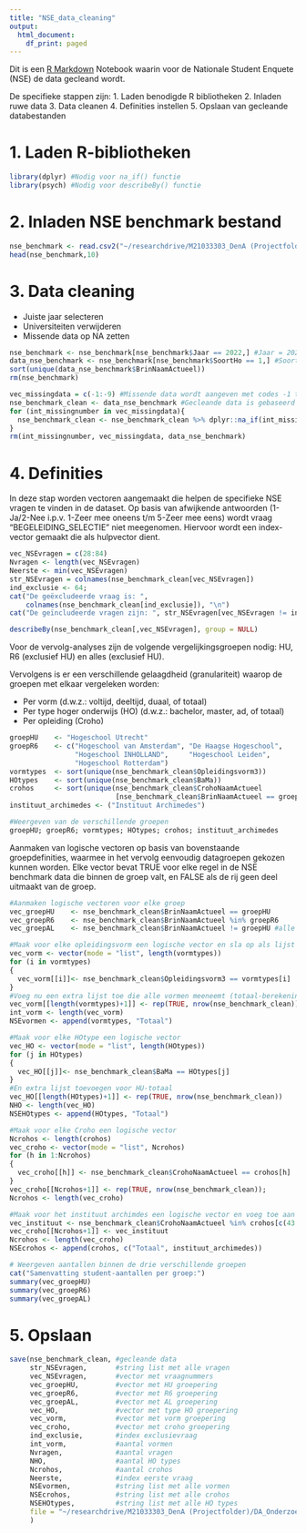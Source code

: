 ```yaml
---
title: "NSE_data_cleaning"
output:
  html_document:
    df_print: paged
---
```


Dit is een [R Markdown](http://rmarkdown.rstudio.com) Notebook waarin voor de Nationale Student Enquete (NSE) de data gecleand wordt. 

De specifieke stappen zijn:
1. Laden benodigde R bibliotheken
2. Inladen ruwe data
3. Data cleanen
4. Definities instellen
5. Opslaan van gecleande databestanden

# 1. Laden R-bibliotheken
```r
library(dplyr) #Nodig voor na_if() functie
library(psych) #Nodig voor describeBy() functie
```

# 2. Inladen NSE benchmark bestand
```r
nse_benchmark <- read.csv2("~/researchdrive/M21033303_DenA (Projectfolder)/DA_Onderzoek/2022nse/data_in/NSE2022 Definitief Benchmarkbestand (2021-2022).csv")
head(nse_benchmark,10)
```
# 3. Data cleaning
- Juiste jaar selecteren
- Universiteiten verwijderen
- Missende data op NA zetten
```r
nse_benchmark <- nse_benchmark[nse_benchmark$Jaar == 2022,] #Jaar = 2022 filtert alle andere jaren weg
data_nse_benchmark <- nse_benchmark[nse_benchmark$SoortHo == 1,] #SoortHo = 1 filtert alle uni's weg
sort(unique(data_nse_benchmark$BrinNaamActueel))
rm(nse_benchmark)
```
```r
vec_missingdata = c(-1:-9) #Missende data wordt aangeven met codes -1 t/m -9
nse_benchmark_clean <- data_nse_benchmark #Gecleande data is gebaseerd op originele data
for (int_missingnumber in vec_missingdata){
  nse_benchmark_clean <- nse_benchmark_clean %>% dplyr::na_if(int_missingnumber)
}
rm(int_missingnumber, vec_missingdata, data_nse_benchmark)
```

# 4. Definities
In deze stap worden vectoren aangemaakt die helpen de specifieke NSE vragen te vinden in de dataset.
Op basis van afwijkende antwoorden (1-Ja/2-Nee i.p.v. 1-Zeer mee oneens t/m 5-Zeer mee eens) wordt vraag "BEGELEIDING_SELECTIE" niet meegenomen. Hiervoor wordt een index-vector gemaakt die als hulpvector dient. 
```r
vec_NSEvragen = c(28:84)
Nvragen <- length(vec_NSEvragen)
Neerste <- min(vec_NSEvragen)
str_NSEvragen = colnames(nse_benchmark_clean[vec_NSEvragen])
ind_exclusie <- 64; 
cat("De geëxcludeerde vraag is: ",
    colnames(nse_benchmark_clean[ind_exclusie]), "\n") 
cat("De geïncludeerde vragen zijn: ", str_NSEvragen[vec_NSEvragen != ind_exclusie])
```
```r
describeBy(nse_benchmark_clean[,vec_NSEvragen], group = NULL)
```

Voor de vervolg-analyses zijn de volgende vergelijkingsgroepen nodig: 
HU, R6 (exclusief HU) en alles (exclusief HU). 

Vervolgens is er een verschillende gelaagdheid (granulariteit) waarop de
groepen met elkaar vergeleken worden:

-   Per vorm (d.w.z.: voltijd, deeltijd, duaal, of totaal)
-   Per type hoger onderwijs (HO) (d.w.z.: bachelor, master, ad, of totaal)
-   Per opleiding (Croho)

```r
groepHU    <- "Hogeschool Utrecht"
groepR6    <- c("Hogeschool van Amsterdam", "De Haagse Hogeschool",
                "Hogeschool INHOLLAND",     "Hogeschool Leiden",
                "Hogeschool Rotterdam")
vormtypes  <- sort(unique(nse_benchmark_clean$Opleidingsvorm3))
HOtypes    <- sort(unique(nse_benchmark_clean$BaMa))
crohos     <- sort(unique(nse_benchmark_clean$CrohoNaamActueel
                          [nse_benchmark_clean$BrinNaamActueel == groepHU]))
instituut_archimedes <- ("Instituut Archimedes")

#Weergeven van de verschillende groepen
groepHU; groepR6; vormtypes; HOtypes; crohos; instituut_archimedes
```
Aanmaken van logische vectoren op basis van bovenstaande
groepdefinities, waarmee in het vervolg eenvoudig datagroepen gekozen
kunnen worden. Elke vector bevat TRUE voor elke regel in de NSE benchmark
data die binnen de groep valt, en FALSE als de rij geen deel uitmaakt van de groep.

```r
#Aanmaken logische vectoren voor elke groep
vec_groepHU    <- nse_benchmark_clean$BrinNaamActueel == groepHU
vec_groepR6    <- nse_benchmark_clean$BrinNaamActueel %in% groepR6
vec_groepAL    <- nse_benchmark_clean$BrinNaamActueel != groepHU #alle instituten behalve de HU

#Maak voor elke opleidingsvorm een logische vector en sla op als lijst
vec_vorm <- vector(mode = "list", length(vormtypes))
for (i in vormtypes)
{
  vec_vorm[[i]]<- nse_benchmark_clean$Opleidingsvorm3 == vormtypes[i]
}
#Voeg nu een extra lijst toe die alle vormen meeneemt (totaal-berekening)
vec_vorm[[length(vormtypes)+1]] <- rep(TRUE, nrow(nse_benchmark_clean))
int_vorm <- length(vec_vorm)
NSEvormen <- append(vormtypes, "Totaal")

#Maak voor elke HOtype een logische vector
vec_HO <- vector(mode = "list", length(HOtypes))
for (j in HOtypes)
{
  vec_HO[[j]]<- nse_benchmark_clean$BaMa == HOtypes[j]
}
#En extra lijst toevoegen voor HU-totaal
vec_HO[[length(HOtypes)+1]] <- rep(TRUE, nrow(nse_benchmark_clean))
NHO <- length(vec_HO)
NSEHOtypes <- append(HOtypes, "Totaal")

#Maak voor elke Croho een logische vector
Ncrohos <- length(crohos)
vec_croho <- vector(mode = "list", Ncrohos)
for (h in 1:Ncrohos)
{
  vec_croho[[h]] <- nse_benchmark_clean$CrohoNaamActueel == crohos[h]
}
vec_croho[[Ncrohos+1]] <- rep(TRUE, nrow(nse_benchmark_clean)); 
Ncrohos <- length(vec_croho)

#Maak voor het instituut archimdes een logische vector en voeg toe aan crohos
vec_instituut <- nse_benchmark_clean$CrohoNaamActueel %in% crohos[c(43:56,80:88)]
vec_croho[[Ncrohos+1]] <- vec_instituut
Ncrohos <- length(vec_croho)
NSEcrohos <- append(crohos, c("Totaal", instituut_archimedes))

# Weergeven aantallen binnen de drie verschillende groepen
cat("Samenvatting student-aantallen per groep:")
summary(vec_groepHU)
summary(vec_groepR6)
summary(vec_groepAL)
```


# 5. Opslaan
```r
save(nse_benchmark_clean, #gecleande data
     str_NSEvragen,       #string list met alle vragen
     vec_NSEvragen,       #vector met vraagnummers
     vec_groepHU,         #vector met HU groepering
     vec_groepR6,         #vector met R6 groepering
     vec_groepAL,         #vector met AL groepering
     vec_HO,              #vector met type HO groepering
     vec_vorm,            #vector met vorm groepering
     vec_croho,           #vector met croho groepering
     ind_exclusie,        #index exclusievraag
     int_vorm,            #aantal vormen
     Nvragen,             #aantal vragen
     NHO,                 #aantal HO types
     Ncrohos,             #aantal crohos
     Neerste,             #index eerste vraag
     NSEvormen,           #string list met alle vormen
     NSEcrohos,           #string list met alle crohos
     NSEHOtypes,          #string list met alle HO types
     file = "~/researchdrive/M21033303_DenA (Projectfolder)/DA_Onderzoek/2022nse/data_in/NSE2022 nse_benchmark_clean.RData"
     )
```